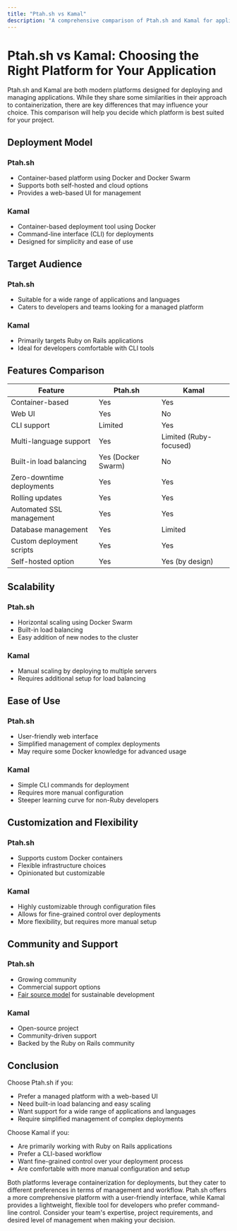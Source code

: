 ```yaml
---
title: "Ptah.sh vs Kamal"
description: "A comprehensive comparison of Ptah.sh and Kamal for application deployment and management."
---
```


# Ptah.sh vs Kamal: Choosing the Right Platform for Your Application

Ptah.sh and Kamal are both modern platforms designed for deploying and managing applications. While they share some similarities in their approach to containerization, there are key differences that may influence your choice. This comparison will help you decide which platform is best suited for your project.

## Deployment Model

### Ptah.sh
- Container-based platform using Docker and Docker Swarm
- Supports both self-hosted and cloud options
- Provides a web-based UI for management

### Kamal
- Container-based deployment tool using Docker
- Command-line interface (CLI) for deployments
- Designed for simplicity and ease of use

## Target Audience

### Ptah.sh
- Suitable for a wide range of applications and languages
- Caters to developers and teams looking for a managed platform

### Kamal
- Primarily targets Ruby on Rails applications
- Ideal for developers comfortable with CLI tools

## Features Comparison

| Feature | Ptah.sh | Kamal |
|---------|---------|-------|
| Container-based | Yes | Yes |
| Web UI | Yes | No |
| CLI support | Limited | Yes |
| Multi-language support | Yes | Limited (Ruby-focused) |
| Built-in load balancing | Yes (Docker Swarm) | No |
| Zero-downtime deployments | Yes | Yes |
| Rolling updates | Yes | Yes |
| Automated SSL management | Yes | Yes |
| Database management | Yes | Limited |
| Custom deployment scripts | Yes | Yes |
| Self-hosted option | Yes | Yes (by design) |

## Scalability

### Ptah.sh
- Horizontal scaling using Docker Swarm
- Built-in load balancing
- Easy addition of new nodes to the cluster

### Kamal
- Manual scaling by deploying to multiple servers
- Requires additional setup for load balancing

## Ease of Use

### Ptah.sh
- User-friendly web interface
- Simplified management of complex deployments
- May require some Docker knowledge for advanced usage

### Kamal
- Simple CLI commands for deployment
- Requires more manual configuration
- Steeper learning curve for non-Ruby developers

## Customization and Flexibility

### Ptah.sh
- Supports custom Docker containers
- Flexible infrastructure choices
- Opinionated but customizable

### Kamal
- Highly customizable through configuration files
- Allows for fine-grained control over deployments
- More flexibility, but requires more manual setup

## Community and Support

### Ptah.sh
- Growing community
- Commercial support options
- [Fair source model](/blog/2024-08-09-we-use-fair-source/) for sustainable development

### Kamal
- Open-source project
- Community-driven support
- Backed by the Ruby on Rails community

## Conclusion

Choose Ptah.sh if you:
- Prefer a managed platform with a web-based UI
- Need built-in load balancing and easy scaling
- Want support for a wide range of applications and languages
- Require simplified management of complex deployments

Choose Kamal if you:
- Are primarily working with Ruby on Rails applications
- Prefer a CLI-based workflow
- Want fine-grained control over your deployment process
- Are comfortable with more manual configuration and setup

Both platforms leverage containerization for deployments, but they cater to different preferences in terms of management and workflow. Ptah.sh offers a more comprehensive platform with a user-friendly interface, while Kamal provides a lightweight, flexible tool for developers who prefer command-line control. Consider your team's expertise, project requirements, and desired level of management when making your decision.
